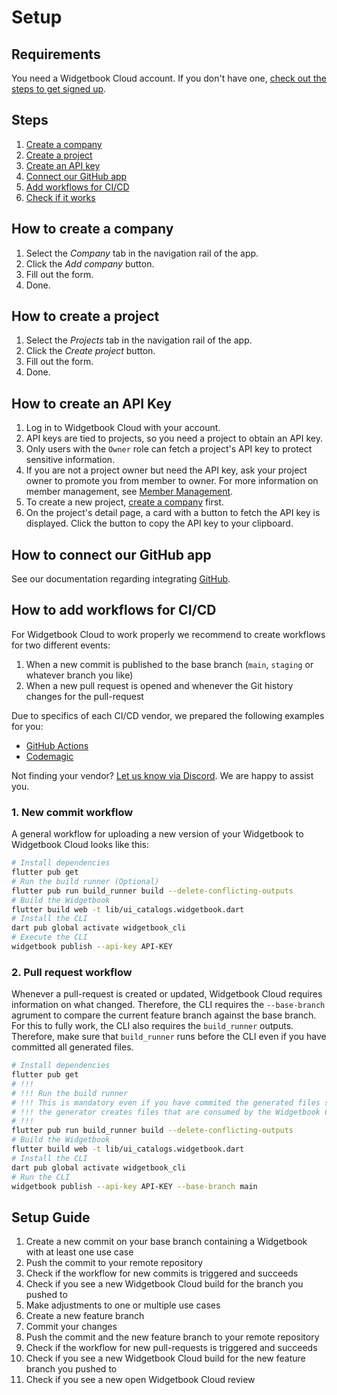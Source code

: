 # Setup

## Requirements

You need a Widgetbook Cloud account. 
If you don't have one, [check out the steps to get signed up](/widgetbook-cloud/signup).

## Steps

1. [Create a company](/widgetbook-cloud/setup#how-to-create-a-company)
2. [Create a project](/widgetbook-cloud/setup#how-to-create-a-project)
3. [Create an API key](/widgetbook-cloud/setup#how-to-create-an-api-key)
4. [Connect our GitHub app](/widgetbook-cloud/setup#how-to-connect-our-github-app)
5. [Add workflows for CI/CD](/widgetbook-cloud/setup#how-to-add-workflows-for-cicd)
6. [Check if it works](/widgetbook-cloud/setup#setup-guide)

## How to create a company

1. Select the _Company_ tab in the navigation rail of the app. 
2. Click the _Add company_ button.
3. Fill out the form. 
4. Done.

## How to create a project

1. Select the _Projects_ tab in the navigation rail of the app. 
2. Click the _Create project_ button.
3. Fill out the form. 
4. Done.

## How to create an API Key

1. Log in to Widgetbook Cloud with your account.
2. API keys are tied to projects, so you need a project to obtain an API key.
3. Only users with the `Owner` role can fetch a project's API key to protect sensitive information.
4. If you are not a project owner but need the API key, ask your project owner to promote you from member to owner. For more information on member management, see [Member Management](/widgetbook-cloud/projects#member-management).
5. To create a new project, [create a company](/widgetbook-cloud/setup#how-to-create-a-company) first.
6. On the project's detail page, a card with a button to fetch the API key is displayed. Click the button to copy the API key to your clipboard.

## How to connect our GitHub app

See our documentation regarding integrating [GitHub](/widgetbook-cloud/integrating-github).

## How to add workflows for CI/CD

For Widgetbook Cloud to work properly we recommend to create workflows for two different events:
1. When a new commit is published to the base branch (`main`, `staging` or whatever branch you like)
2. When a new pull request is opened and whenever the Git history changes for the pull-request

Due to specifics of each CI/CD vendor, we prepared the following examples for you:
- [GitHub Actions](https://github.com/widgetbook/groceries-demo/tree/staging/.github/workflows)
- [Codemagic](https://github.com/widgetbook/groceries-demo/blob/staging/codemagic.yaml)

Not finding your vendor? [Let us know via Discord](https://discord.gg/zT4AMStAJA). We are happy to assist you. 

### 1. New commit workflow

A general workflow for uploading a new version of your Widgetbook to Widgetbook Cloud looks like this:

```bash
# Install dependencies
flutter pub get
# Run the build runner (Optional)
flutter pub run build_runner build --delete-conflicting-outputs
# Build the Widgetbook
flutter build web -t lib/ui_catalogs.widgetbook.dart
# Install the CLI
dart pub global activate widgetbook_cli
# Execute the CLI
widgetbook publish --api-key API-KEY
```

### 2. Pull request workflow

Whenever a pull-request is created or updated, Widgetbook Cloud requires information on what changed. 
Therefore, the CLI requires the `--base-branch` agrument to compare the current feature branch against the base branch. 
For this to fully work, the CLI also requires the `build_runner` outputs. 
Therefore, make sure that `build_runner` runs before the CLI even if you have committed all generated files. 

```bash
# Install dependencies
flutter pub get
# !!! 
# !!! Run the build runner
# !!! This is mandatory even if you have commited the generated files since 
# !!! the generator creates files that are consumed by the Widgetbook CLI
# !!!
flutter pub run build_runner build --delete-conflicting-outputs
# Build the Widgetbook
flutter build web -t lib/ui_catalogs.widgetbook.dart
# Install the CLI
dart pub global activate widgetbook_cli
# Run the CLI
widgetbook publish --api-key API-KEY --base-branch main
```

## Setup Guide

1. Create a new commit on your base branch containing a Widgetbook with at least one use case
2. Push the commit to your remote repository
3. Check if the workflow for new commits is triggered and succeeds
4. Check if you see a new Widgetbook Cloud build for the branch you pushed to
5. Make adjustments to one or multiple use cases
6. Create a new feature branch
7. Commit your changes
8. Push the commit and the new feature branch to your remote repository
9. Check if the workflow for new pull-requests is triggered and succeeds
10. Check if you see a new Widgetbook Cloud build for the new feature branch you pushed to
11. Check if you see a new open Widgetbook Cloud review